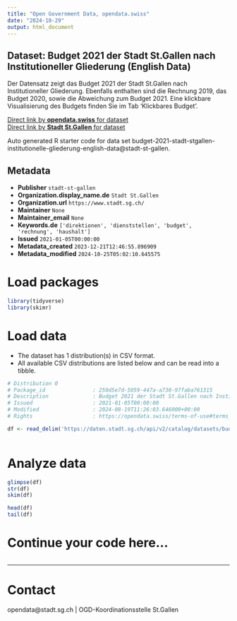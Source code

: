 ```yaml
---
title: "Open Government Data, opendata.swiss"
date: "2024-10-29"
output: html_document
---
```


## Dataset: Budget 2021 der Stadt St.Gallen nach Institutioneller Gliederung (English Data)

Der Datensatz zeigt das Budget 2021 der Stadt St.Gallen nach Institutioneller Gliederung. Ebenfalls enthalten sind die Rechnung 2019, das Budget 2020, sowie die Abweichung zum Budget 2021. Eine klickbare Visualisierung des Budgets finden Sie im Tab 'Klickbares Budget'.

[Direct link by **opendata.swiss** for dataset](https://opendata.swiss/de/dataset/budget-2021-der-stadt-st-gallen-nach-institutioneller-gliederung-english-data)<br>
[Direct link by **Stadt St.Gallen** for dataset](https://daten.stadt.sg.ch/explore/dataset/budget-2021-stadt-stgallen-institutionelle-gliederung-english-data/)

Auto generated R starter code for data set budget-2021-stadt-stgallen-institutionelle-gliederung-english-data@stadt-st-gallen.

## Metadata

- **Publisher** `stadt-st-gallen`
- **Organization.display_name.de** `Stadt St.Gallen`
- **Organization.url** `https://www.stadt.sg.ch/`
- **Maintainer** `None`
- **Maintainer_email** `None`
- **Keywords.de** `['direktionen', 'dienststellen', 'budget', 'rechnung', 'haushalt']`
- **Issued** `2021-01-05T00:00:00`
- **Metadata_created** `2023-12-21T12:46:55.896909`
- **Metadata_modified** `2024-10-25T05:02:10.645575`


# Load packages

```r

library(tidyverse)
library(skimr)

```

# Load data

-   The dataset has 1 distribution(s) in CSV format.
-   All available CSV distributions are listed below and can be read into a tibble.

```r

# Distribution 0
# Package_id               : 250d5e7d-5059-447a-a730-97faba761315
# Description              : Budget 2021 der Stadt St.Gallen nach Institutioneller Gliederung (English Data) (csv)
# Issued                   : 2021-01-05T00:00:00
# Modified                 : 2024-08-19T11:26:03.646000+00:00
# Rights                   : https://opendata.swiss/terms-of-use#terms_by

df <- read_delim('https://daten.stadt.sg.ch/api/v2/catalog/datasets/budget-2021-stadt-stgallen-institutionelle-gliederung-english-data/exports/csv?use_labels=true')



```

# Analyze data

```r

glimpse(df)
str(df)
skim(df)

head(df)
tail(df)

```

# Continue your code here...

```r

```

------------------------------------------------------------------------

# Contact

opendata@stadt.sg.ch | OGD-Koordinationsstelle St.Gallen
